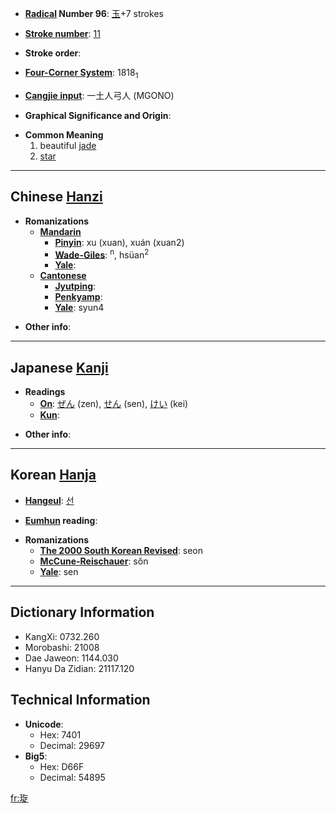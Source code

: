 * '''[[Wiktionary:Chinese radical index| Radical]] Number 96''': [[Wiktionary:Chinese radical index 玉|玉]]+7 strokes

* '''[[Wiktionary:Chinese total strokes index|Stroke number]]''': [[Wiktionary:Chinese total strokes index 11|11]]

* '''Stroke order''': 

* '''[[Wiktionary:Chinese four corner index|Four-Corner System]]''': 1818<sub>1</sub>

* '''[[Wiktionary:Chinese Cangjie index|Cangjie input]]''': 一土人弓人 (MGONO)

* '''Graphical Significance and Origin''': 

* '''Common Meaning'''
*#beautiful [[jade]]
*# [[star]]

----

== Chinese [[Hanzi]] ==

* '''Romanizations'''
** '''[[Mandarin]]'''
*** '''[[Pinyin]]''': xu (xuan), xuán (xuan2)
*** '''[[Wade-Giles]]''': <sup>n</sup>, hsüan<sup>2</sup>
*** '''[[Yale]]''': 
** '''[[Cantonese]]'''
*** '''[[Jyutping]]''':
*** '''[[Penkyamp]]''': 
*** '''[[Yale]]''': syun4

* '''Other info''': 

----

== Japanese [[Kanji]] ==

* '''Readings'''
** '''[[On]]''': [[ぜん]] (zen), [[せん]] (sen), [[けい]] (kei)
** '''[[Kun]]''': 

* '''Other info''':  

----

== Korean [[Hanja]] ==

* '''[[Hangeul]]''': [[선]]

* '''[[Eumhun]] reading''': 

* '''Romanizations'''
** '''[[The 2000 South Korean Revised Romanization|The 2000 South Korean Revised]]''': seon
** '''[[McCune-Reischauer]]''': sŏn
** '''[[Yale]]''': sen

----

== Dictionary Information ==

* KangXi: 0732.260
* Morobashi: 21008
* Dae Jaweon: 1144.030
* Hanyu Da Zidian: 21117.120

== Technical Information ==

* '''Unicode''':
** Hex: 7401
** Decimal: 29697
* '''Big5''':
** Hex: D66F
** Decimal: 54895

[[fr:琁]]